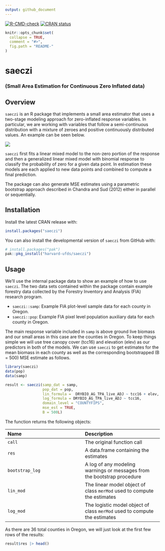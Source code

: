```yaml
---
output: github_document
---
```


<!-- README.md is generated from README.Rmd. Please edit that file -->

<!-- badges: start --> [![R-CMD-check](https://github.com/harvard-ufds/saeczi/actions/workflows/R-CMD-check.yaml/badge.svg)](https://github.com/harvard-ufds/saeczi/actions/workflows/R-CMD-check.yaml) [![CRAN status](https://www.r-pkg.org/badges/version/saeczi)](https://CRAN.R-project.org/package=saeczi) <!-- badges: end -->

```r
knitr::opts_chunk$set(
  collapse = TRUE,
  comment = "#>",
  fig.path = "README-"
)
```

# saeczi

### (Small Area Estimation for Continuous Zero Inflated data)

## Overview

`saeczi` is an R package that implements a small area estimator that uses a two-stage modeling approach for zero-inflated response variables. In particular, we are working with variables that follow a semi-continuous distribution with a mixture of zeroes and positive continuously distributed values. An example can be seen below.

![](figs/README-zi-plot-1.png)

`saeczi` first fits a linear mixed model to the non-zero portion of the response and then a generalized linear mixed model with binomial response to classify the probability of zero for a given data point. In estimation these models are each applied to new data points and combined to compute a final prediction.

The package can also generate MSE estimates using a parametric bootstrap approach described in Chandra and Sud (2012) either in parallel or sequentially.

## Installation

Install the latest CRAN release with:

```r
install.packages("saeczi")
```

You can also install the developmental version of `saeczi` from GitHub with:

```r
# install.packages("pak")
pak::pkg_install("harvard-ufds/saeczi")
```

## Usage

We'll use the internal package data to show an example of how to use `saeczi`. The two data sets contained within the package contain example forestry data collected by the Forestry Inventory and Analysis (FIA) research program.

-   `saeczi::samp`: Example FIA plot-level sample data for each county in Oregon.
-   `saeczi::pop`: Example FIA pixel level population auxiliary data for each county in Oregon.

The main response variable included in `samp` is above ground live biomass and our small areas in this case are the counties in Oregon. To keep things simple we will use tree canopy cover (tcc16) and elevation (elev) as our predictors in both of the models. We can use `saeczi` to get estimates for the mean biomass in each county as well as the corresponding bootstrapped (B = 500) MSE estimate as follows.

```r
library(saeczi)
data(pop)
data(samp)

result <- saeczi(samp_dat = samp,
                 pop_dat = pop, 
                 lin_formula =  DRYBIO_AG_TPA_live_ADJ ~ tcc16 + elev,
                 log_formula = DRYBIO_AG_TPA_live_ADJ ~ tcc16,
                 domain_level = "COUNTYFIPS",
                 mse_est = TRUE,
                 B = 500L)
```

The function returns the following objects:

| Name            | Description                                                               |
|:------------------------------------|:------------------------------------|
| `call`          | The original function call                                                |
| `res`           | A data.frame containing the estimates                                     |
| `bootstrap_log` | A log of any modeling warnings or messages from the bootstrap procedure   |
| `lin_mod`       | The linear model object of class `merMod` used to compute the estimates   |
| `log_mod`       | The logistic model object of class `merMod` used to compute the estimates |

As there are 36 total counties in Oregon, we will just look at the first few rows of the results:

```r
result$res |> head()
```
